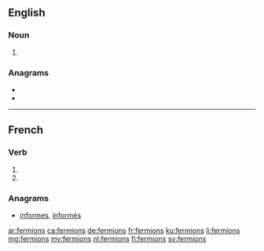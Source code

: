 {{also|fermións}}
==English==

===Noun===
{{head|en|noun plural form}}

# {{plural of|fermion|lang=en}}

===Anagrams===
* {{l|en|ensiform}}
* {{l|en|sfermion}}

----

==French==

===Verb===
{{fr-verb-form}}

# {{inflection of|fermer||1|p|impf|indc|lang=fr}}
# {{inflection of|fermer||1|p|pres|subj|lang=fr}}

===Anagrams===
* [[informes#French|informes]], [[informés#French|informés]]

[[ar:fermions]]
[[ca:fermions]]
[[de:fermions]]
[[fr:fermions]]
[[ku:fermions]]
[[li:fermions]]
[[mg:fermions]]
[[my:fermions]]
[[nl:fermions]]
[[fi:fermions]]
[[sv:fermions]]